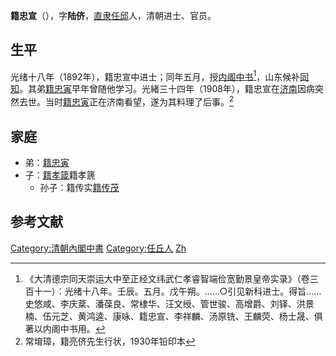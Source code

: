 '''籍忠宣'''（{{bd|1867年||1908年|}}），字'''陆侪'''，[[直隶省|直隶]][[任邱|任邱]]人，清朝进士、官员。

==生平==
光绪十八年（1892年），籍忠宣中进士；同年五月，授[[内阁中书|内阁中书]]<ref>《大清德宗同天崇运大中至正经文纬武仁孝睿智端俭宽勤景皇帝实录》（卷三百十一）：光绪十八年。壬辰。五月。戊午朔。……○引见新科进士。得旨……史悠咸、李庆棻、潘葆良、常棣华、汪文绶、管世骏、高增爵、刘铎、洪景楠、伍元芝、黄鸿逵、康咏、籍忠宣、李祥麟、汤原铣、王麟荧、杨士晟、俱著以内阁中书用。</ref>，山东候补[[同知|同知]]。其弟[[籍忠寅|籍忠寅]]早年曾随他学习。光緒三十四年（1908年），籍忠宣在[[济南|济南]]因病突然去世。当时[[籍忠寅|籍忠寅]]正在济南看望，遂为其料理了后事。<ref>常堉璋，籍亮侪先生行状，1930年铅印本</ref>

==家庭==
*弟：[[籍忠寅|籍忠寅]]
*子：[[籍孝箴|籍孝箴]]籍孝篪
**孙子：籍传实[[籍传茂|籍传茂]]

==参考文献==
{{reflist}}

{{光緒十八年壬辰科殿試金榜}}
{{清朝官员小作品}}
{{DEFAULTSORT:Ji籍}}
[[Category:清朝內閣中書|Category:清朝內閣中書]]
[[Category:任丘人|Category:任丘人]]
[[Category:籍姓|Zh]]